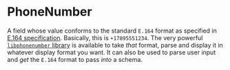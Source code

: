 # PhoneNumber

A field whose value conforms to the standard `E.164` format as specified in
[E.164 specification](https://en.wikipedia.org/wiki/E.164). Basically, this is `+17895551234`. The
very powerful [`libphonenumber` library](https://github.com/googlei18n/libphonenumber) is available
to take _that_ format, parse and display it in whatever display format you want. It can also be used
to parse user input and _get_ the `E.164` format to pass _into_ a schema.

